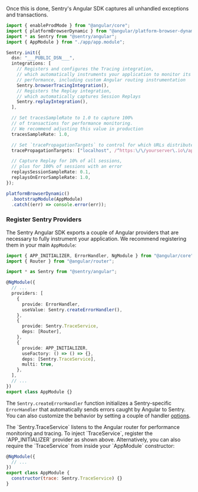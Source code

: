 Once this is done, Sentry's Angular SDK captures all unhandled exceptions and transactions.

<SignInNote />

```typescript {filename: main.ts} {3, 6-30} {"onboardingOptions": {"performance": "9-12, 17-24", "session-replay": "13-15, 25-29"}}
import { enableProdMode } from "@angular/core";
import { platformBrowserDynamic } from "@angular/platform-browser-dynamic";
import * as Sentry from "@sentry/angular";
import { AppModule } from "./app/app.module";

Sentry.init({
  dsn: "___PUBLIC_DSN___",
  integrations: [
    // Registers and configures the Tracing integration,
    // which automatically instruments your application to monitor its
    // performance, including custom Angular routing instrumentation
    Sentry.browserTracingIntegration(),
    // Registers the Replay integration,
    // which automatically captures Session Replays
    Sentry.replayIntegration(),
  ],

  // Set tracesSampleRate to 1.0 to capture 100%
  // of transactions for performance monitoring.
  // We recommend adjusting this value in production
  tracesSampleRate: 1.0,

  // Set `tracePropagationTargets` to control for which URLs distributed tracing should be enabled
  tracePropagationTargets: ["localhost", /^https:\/\/yourserver\.io\/api/],

  // Capture Replay for 10% of all sessions,
  // plus for 100% of sessions with an error
  replaysSessionSampleRate: 0.1,
  replaysOnErrorSampleRate: 1.0,
});

platformBrowserDynamic()
  .bootstrapModule(AppModule)
  .catch((err) => console.error(err));
```

### Register Sentry Providers

The Sentry Angular SDK exports a couple of Angular providers that are necessary to fully instrument your application. We recommend registering them in your main `AppModule`:

```typescript {filename: app.module.ts} {4, 9-22} {"onboardingOptions": {"performance": "13-22"}}
import { APP_INITIALIZER, ErrorHandler, NgModule } from "@angular/core";
import { Router } from "@angular/router";

import * as Sentry from "@sentry/angular";

@NgModule({
  // ...
  providers: [
    {
      provide: ErrorHandler,
      useValue: Sentry.createErrorHandler(),
    },
    {
      provide: Sentry.TraceService,
      deps: [Router],
    },
    {
      provide: APP_INITIALIZER,
      useFactory: () => () => {},
      deps: [Sentry.TraceService],
      multi: true,
    },
  ],
  // ...
})
export class AppModule {}
```

The `Sentry.createErrorHandler` function initializes a Sentry-specific `ErrorHandler` that automatically sends errors caught by Angular to Sentry. You can also customize the behavior by setting a couple of handler [options](https://github.com/getsentry/sentry-javascript/blob/master/packages/angular/src/errorhandler.ts).

<OnboardingOption optionId="performance">
The `Sentry.TraceService` listens to the Angular router for performance monitoring and tracing. To inject `TraceService`, register the `APP_INITIALIZER` provider as shown above. Alternatively, you can also require the `TraceService` from inside your `AppModule` constructor:

```javascript {filename: app.module.ts} {5}
@NgModule({
  // ...
})
export class AppModule {
  constructor(trace: Sentry.TraceService) {}
}
```
</OnboardingOption>
